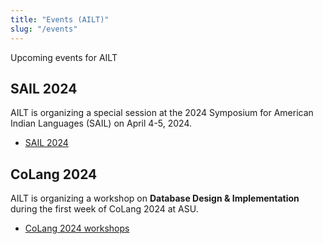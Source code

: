 ```yaml
---
title: "Events (AILT)"
slug: "/events"
---
```

Upcoming events for AILT

## SAIL 2024

AILT is organizing a special session at the 2024 Symposium for American Indian Languages (SAIL) on April 4-5, 2024.
- [SAIL 2024](https://sites.google.com/view/sail2024/registration)

## CoLang 2024

AILT is organizing a workshop on **Database Design & Implementation** during the first week of CoLang 2024 at ASU.
- [CoLang 2024 workshops](https://www.colang2024.org/workshops)